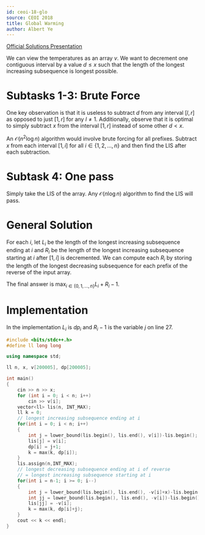 ```yaml
---
id: ceoi-18-glo
source: CEOI 2018
title: Global Warming
author: Albert Ye
---
```


[Official Solutions Presentation](https://ceoi2018.pl/wp-content/uploads/2018/08/solutions_day1.pdf)

We can view the temperatures as an array $v$. We want to decrement one contiguous interval by a value $d \le x$ such that the length of the longest increasing subsequence is longest possible.

# Subtasks 1-3: Brute Force

One key observation is that it is useless to subtract $d$ from any interval $[l,r]$ as opposed to just $[1, r]$ for any $l \neq 1$. Additionally, observe that it is optimal to simply subtract $x$ from the interval $[1, r]$ instead of some other $d < x$.

An $\mathcal{O}(n^2 \log n)$ algorithm would involve brute forcing for all prefixes. Subtract $x$ from each interval $[1, i]$ for all $i \in \{1, 2, \dotsc, n\}$ and then find the LIS after each subtraction.

# Subtask 4: One pass

Simply take the LIS of the array. Any $\mathcal{O}(n \log n)$ algorithm to find the LIS will pass.

# General Solution

For each $i$, let $L_i$ be the length of the longest increasing subsequence ending at $i$ and $R_i$ be the length of the longest increasing subsequence starting at $i$ after $[1, i]$ is decremented. We can compute each $R_i$ by storing the length of the longest decreasing subsequence for each prefix of the reverse of the input array.

The final answer is $\max_{i \in \{0, 1, \dotsc, n\}} L_i+R_i-1$.

# Implementation

In the implementation $L_i$ is $dp_i$ and $R_i-1$ is the variable $j$ on line $27$.

<LanguageSection>
<CPPSection>

```cpp
#include <bits/stdc++.h>
#define ll long long

using namespace std;

ll n, x, v[200005], dp[200005];

int main()
{
	cin >> n >> x;
	for (int i = 0; i < n; i++)
		cin >> v[i];
	vector<ll> lis(n, INT_MAX);
	ll k = 0;
	// longest increasing subsequence ending at i
	for(int i = 0; i < n; i++)
	{
		int j = lower_bound(lis.begin(), lis.end(), v[i])-lis.begin();
		lis[j] = v[i];
		dp[i] = j+1;
		k = max(k, dp[i]);
	}
	lis.assign(n,INT_MAX);
	// longest decreasing subsequence ending at i of reverse
	// = longest increasing subsequence starting at i
	for(int i = n-1; i >= 0; i--)
	{
		int j = lower_bound(lis.begin(), lis.end(), -v[i]+x)-lis.begin();
		int jj = lower_bound(lis.begin(), lis.end(), -v[i])-lis.begin();
		lis[jj] = -v[i];
		k = max(k, dp[i]+j);
	}
	cout << k << endl;
}
```

</CPPSection>
</LanguageSection>
